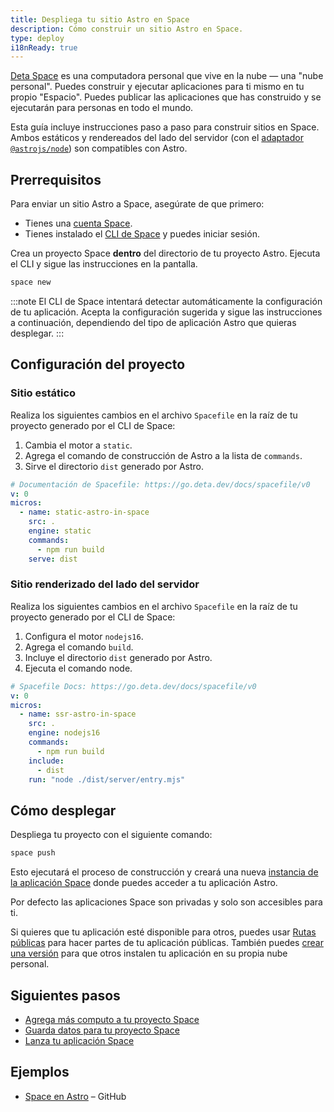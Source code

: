 ```yaml
---
title: Despliega tu sitio Astro en Space
description: Cómo construir un sitio Astro en Space.
type: deploy
i18nReady: true
---
```


[Deta Space](https://deta.space/developers) es una computadora personal que vive en la nube — una "nube personal". Puedes construir y ejecutar aplicaciones para ti mismo en tu propio "Espacio". Puedes publicar las aplicaciones que has construido y se ejecutarán para personas en todo el mundo.

Esta guía incluye instrucciones paso a paso para construir sitios en Space. Ambos estáticos y rendereados del lado del servidor (con el [adaptador `@astrojs/node`](/es/guides/integrations-guide/node/)) son compatibles con Astro.

## Prerrequisitos

Para enviar un sitio Astro a Space, asegúrate de que primero:

- Tienes una [cuenta Space](https://deta.space).
- Tienes instalado el [CLI de Space](https://deta.space/docs/en/build/reference/cli) y puedes iniciar sesión.
  
Crea un proyecto Space **dentro** del directorio de tu proyecto Astro. Ejecuta el CLI y sigue las instrucciones en la pantalla.

```bash
space new
```

:::note
El CLI de Space intentará detectar automáticamente la configuración de tu aplicación. Acepta la configuración sugerida y sigue las instrucciones a continuación, dependiendo del tipo de aplicación Astro que quieras desplegar.
:::


## Configuración del proyecto

### Sitio estático

Realiza los siguientes cambios en el archivo `Spacefile` en la raíz de tu proyecto generado por el CLI de Space:
	
1. Cambia el motor a `static`.
2. Agrega el comando de construcción de Astro a la lista de `commands`.
3. Sirve el directorio `dist` generado por Astro.

```yaml title="Spacefile" {6,8,9}
# Documentación de Spacefile: https://go.deta.dev/docs/spacefile/v0
v: 0
micros:
  - name: static-astro-in-space
    src: .
    engine: static
    commands:
      - npm run build
    serve: dist
```

### Sitio renderizado del lado del servidor


Realiza los siguientes cambios en el archivo `Spacefile` en la raíz de tu proyecto generado por el CLI de Space:

1. Configura el motor `nodejs16`.
2. Agrega el comando `build`. 
3. Incluye el directorio `dist` generado por Astro.
4. Ejecuta el comando node.

```yaml title="Spacefile" {6,8,10,11}
# Spacefile Docs: https://go.deta.dev/docs/spacefile/v0
v: 0
micros:
  - name: ssr-astro-in-space
    src: .
    engine: nodejs16
    commands:
      - npm run build
    include:
      - dist
    run: "node ./dist/server/entry.mjs"
```

## Cómo desplegar

Despliega tu proyecto con el siguiente comando:

```bash
space push
```

Esto ejecutará el proceso de construcción y creará una nueva [instancia de la aplicación Space](https://deta.space/docs/en/build/fundamentals/development/builder-instance#for-testing) donde puedes acceder a tu aplicación Astro.

Por defecto las aplicaciones Space son privadas y solo son accesibles para ti.

Si quieres que tu aplicación esté disponible para otros, puedes usar [Rutas públicas](https://deta.space/docs/en/reference/spacefile#public_routes) para hacer partes de tu aplicación públicas. También puedes [crear una versión](https://deta.space/docs/en/publish/releasing#releases) para que otros instalen tu aplicación en su propia nube personal.


## Siguientes pasos

- [Agrega más computo a tu proyecto Space](https://deta.space/docs/en/build/fundamentals/the-space-runtime/micros#adding-a-micro)
- [Guarda datos para tu proyecto Space](https://deta.space/docs/en/build/fundamentals/data-storage#content)
- [Lanza tu aplicación Space](https://deta.space/docs/en/publish/releasing#releases)

## Ejemplos

- [Space en Astro](https://github.com/BogDAAAMN/astro-in-space) – GitHub
